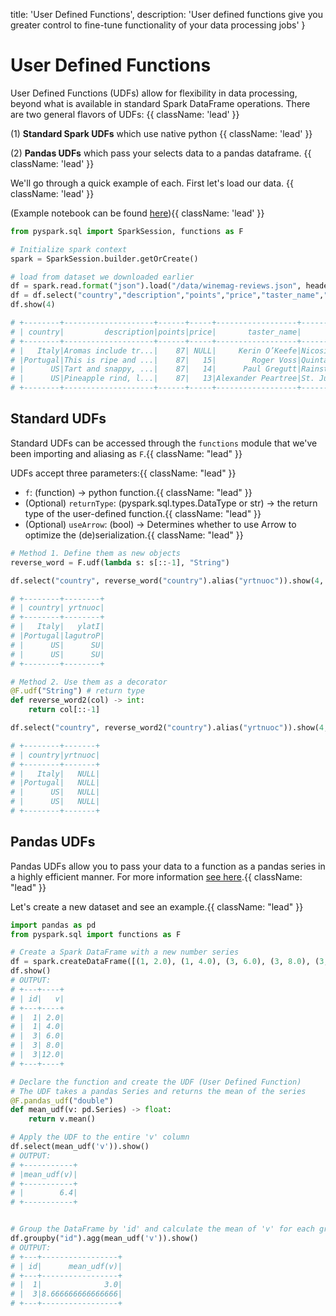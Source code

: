   title: 'User Defined Functions',
  description: 'User defined functions give you greater control to fine-tune functionality of your data processing jobs'
}

# User Defined Functions

User Defined Functions (UDFs) allow for flexibility in data processing, beyond what is available in standard Spark DataFrame operations.
There are two general flavors of UDFs: {{ className: 'lead' }}

(1) **Standard Spark UDFs** which use native python {{ className: 'lead' }}

(2) **Pandas UDFs** which pass your selects data to a pandas dataframe. {{ className: 'lead' }}

We'll go through a quick example of each. First let's load our data. {{ className: 'lead' }}

(Example notebook can be found [here](https://colab.research.google.com/drive/1kyZ-ReILIF9y6-x6BlqxSxovf9wXPQym?usp=sharing)){{ className: 'lead' }}

```python {{ title: 'python' }}
from pyspark.sql import SparkSession, functions as F

# Initialize spark context
spark = SparkSession.builder.getOrCreate()

# load from dataset we downloaded earlier
df = spark.read.format("json").load("/data/winemag-reviews.json", header=True)
df = df.select("country","description","points","price","taster_name","title","variety")
df.show(4)

# +--------+--------------------+------+-----+------------------+--------------------+--------------+
# | country|         description|points|price|       taster_name|               title|       variety|
# +--------+--------------------+------+-----+------------------+--------------------+--------------+
# |   Italy|Aromas include tr...|    87| NULL|     Kerin O’Keefe|Nicosia 2013 Vulk...|   White Blend|
# |Portugal|This is ripe and ...|    87|   15|        Roger Voss|Quinta dos Avidag...|Portuguese Red|
# |      US|Tart and snappy, ...|    87|   14|      Paul Gregutt|Rainstorm 2013 Pi...|    Pinot Gris|
# |      US|Pineapple rind, l...|    87|   13|Alexander Peartree|St. Julian 2013 R...|      Riesling|
# +--------+--------------------+------+-----+------------------+--------------------+--------------+
```

## Standard UDFs

Standard UDFs can be accessed through the `functions`  module that we've been importing and aliasing as `F`.{{ className: "lead" }}

UDFs accept three parameters:{{ className: "lead" }}
* `f`: (function) → python function.{{ className: "lead" }}
* (Optional) `returnType`: (pyspark.sql.types.DataType or str) → the return type of the user-defined function.{{ className: "lead" }}
* (Optional) `useArrow`: (bool) → Determines whether to use Arrow to optimize the (de)serialization.{{ className: "lead" }}

```python {{title:"python"}}
# Method 1. Define them as new objects
reverse_word = F.udf(lambda s: s[::-1], "String")

df.select("country", reverse_word("country").alias("yrtnuoc")).show(4, True)

# +--------+--------+
# | country| yrtnuoc|
# +--------+--------+
# |   Italy|   ylatI|
# |Portugal|lagutroP|
# |      US|      SU|
# |      US|      SU|
# +--------+--------+

# Method 2. Use them as a decorator
@F.udf("String") # return type
def reverse_word2(col) -> int:
    return col[::-1]

df.select("country", reverse_word2("country").alias("yrtnuoc")).show(4, True)

# +--------+-------+
# | country|yrtnuoc|
# +--------+-------+
# |   Italy|   NULL|
# |Portugal|   NULL|
# |      US|   NULL|
# |      US|   NULL|
# +--------+-------+
```

## Pandas UDFs

Pandas UDFs allow you to pass your data to a function as a pandas series in a highly efficient manner. For more information [see here](https://docs.databricks.com/en/udf/pandas.html).{{ className: "lead" }}

Let's create a new dataset and see an example.{{ className: "lead" }}

```python {{title: "python"}}
import pandas as pd
from pyspark.sql import functions as F

# Create a Spark DataFrame with a new number series
df = spark.createDataFrame([(1, 2.0), (1, 4.0), (3, 6.0), (3, 8.0), (3, 12.0)], ("id", "v"))
df.show()
# OUTPUT:
# +---+----+
# | id|   v|
# +---+----+
# |  1| 2.0|
# |  1| 4.0|
# |  3| 6.0|
# |  3| 8.0|
# |  3|12.0|
# +---+----+

# Declare the function and create the UDF (User Defined Function)
# The UDF takes a pandas Series and returns the mean of the series
@F.pandas_udf("double")
def mean_udf(v: pd.Series) -> float:
    return v.mean()

# Apply the UDF to the entire 'v' column
df.select(mean_udf('v')).show()
# OUTPUT:
# +-----------+
# |mean_udf(v)|
# +-----------+
# |        6.4|
# +-----------+


# Group the DataFrame by 'id' and calculate the mean of 'v' for each group
df.groupby("id").agg(mean_udf('v')).show()
# OUTPUT:
# +---+-----------------+
# | id|      mean_udf(v)|
# +---+-----------------+
# |  1|              3.0|
# |  3|8.666666666666666|
# +---+-----------------+
```